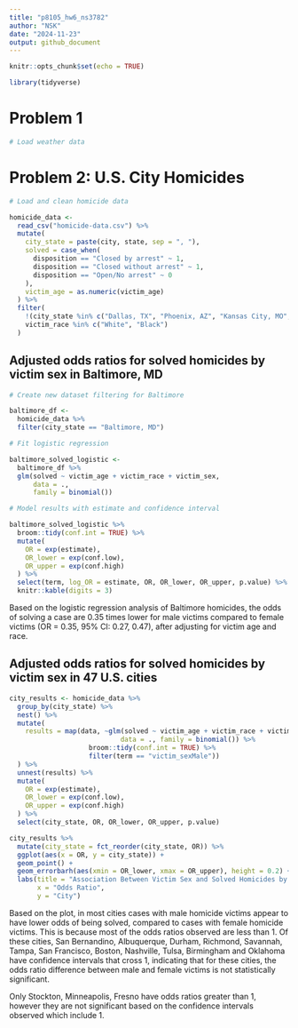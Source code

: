 ```yaml
---
title: "p8105_hw6_ns3782"
author: "NSK"
date: "2024-11-23"
output: github_document
---
```


```r

knitr::opts_chunk$set(echo = TRUE)

library(tidyverse)

```

# Problem 1


```r

# Load weather data

```

# Problem 2: U.S. City Homicides

```r

# Load and clean homicide data

homicide_data <- 
  read_csv("homicide-data.csv") %>%
  mutate(
    city_state = paste(city, state, sep = ", "),
    solved = case_when(
      disposition == "Closed by arrest" ~ 1,
      disposition == "Closed without arrest" ~ 1,
      disposition == "Open/No arrest" ~ 0
    ),
    victim_age = as.numeric(victim_age)
  ) %>%
  filter(
    !(city_state %in% c("Dallas, TX", "Phoenix, AZ", "Kansas City, MO", "Tulsa, AL")),
    victim_race %in% c("White", "Black")
  )

```

## Adjusted odds ratios for solved homicides by victim sex in Baltimore, MD

```r

# Create new dataset filtering for Baltimore

baltimore_df <- 
  homicide_data %>%
  filter(city_state == "Baltimore, MD")

# Fit logistic regression

baltimore_solved_logistic <- 
  baltimore_df %>%
  glm(solved ~ victim_age + victim_race + victim_sex, 
      data = ., 
      family = binomial())

# Model results with estimate and confidence interval

baltimore_solved_logistic %>%
  broom::tidy(conf.int = TRUE) %>%
  mutate(
    OR = exp(estimate),
    OR_lower = exp(conf.low),
    OR_upper = exp(conf.high)
  ) %>%
  select(term, log_OR = estimate, OR, OR_lower, OR_upper, p.value) %>%
  knitr::kable(digits = 3)

```

Based on the logistic regression analysis of Baltimore homicides, the odds of solving a case are 0.35 times lower for male victims compared to female victims (OR = 0.35, 95% CI: 0.27, 0.47), after adjusting for victim age and race.

## Adjusted odds ratios for solved homicides by victim sex in 47 U.S. cities

```r

city_results <- homicide_data %>%
  group_by(city_state) %>%           
  nest() %>%                         
  mutate(
    results = map(data, ~glm(solved ~ victim_age + victim_race + victim_sex, 
                            data = ., family = binomial()) %>%
                    broom::tidy(conf.int = TRUE) %>%
                    filter(term == "victim_sexMale"))
  ) %>%
  unnest(results) %>%
  mutate(
    OR = exp(estimate),
    OR_lower = exp(conf.low),
    OR_upper = exp(conf.high)
  ) %>%
  select(city_state, OR, OR_lower, OR_upper, p.value)

```


```r

city_results %>%
  mutate(city_state = fct_reorder(city_state, OR)) %>%
  ggplot(aes(x = OR, y = city_state)) +
  geom_point() +
  geom_errorbarh(aes(xmin = OR_lower, xmax = OR_upper), height = 0.2) +
  labs(title = "Association Between Victim Sex and Solved Homicides by City",
       x = "Odds Ratio", 
       y = "City") 

```

Based on the plot, in most cities cases with male homicide victims appear to have lower odds of being solved, compared to cases with female homicide victims. This is because most of the odds ratios observed are less than 1. Of these cities, San Bernandino, Albuquerque, Durham, Richmond, Savannah, Tampa, San Francisco, Boston, Nashville, Tulsa, Birmingham and Oklahoma have confidence intervals that cross 1, indicating that for these cities, the odds ratio difference between male and female victims is not statistically significant.

Only Stockton, Minneapolis, Fresno have odds ratios greater than 1, however they are not significant based on the confidence intervals observed which include 1.
